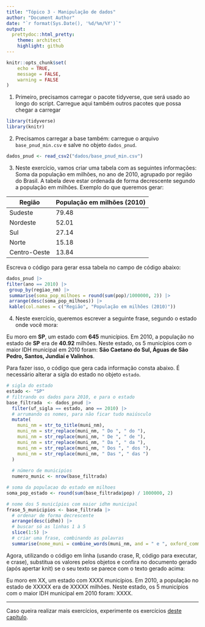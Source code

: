 ```yaml
---
title: "Tópico 3 - Manipulação de dados"
author: "Document Author"
date: "`r format(Sys.Date(), '%d/%m/%Y')`"
output:
  prettydoc::html_pretty:
    theme: architect
    highlight: github
---
```


```r
knitr::opts_chunk$set(
	echo = TRUE,
	message = FALSE,
	warning = FALSE
)
```

1) Primeiro, precisamos carregar o pacote tidyverse, que será usado ao longo do script. Carregue aqui também outros pacotes que possa chegar a carregar

```r
library(tidyverse)
library(knitr)
```

2) Precisamos carregar a base também: carregue o arquivo `base_pnud_min.csv` e salve no objeto `dados_pnud`.

```r
dados_pnud <- read_csv2("dados/base_pnud_min.csv")
```


3) Neste exercício, vamos criar uma tabela com as seguintes informações: Soma da população em milhões, no ano de 2010, agrupado por região do Brasil. A tabela deve estar ordenada de forma decrescente segundo a população em milhões. Exemplo do que queremos gerar:

|Região	         |População em milhões (2010)|
|----------------|---------|
|Sudeste	       |  79.48  |
|Nordeste	       |  52.01  |
|Sul	           |  27.14  |
|Norte	         |  15.18  |
|Centro-Oeste	   |  13.84  |
 
Escreva o código para gerar essa tabela no campo de código abaixo:

```r
dados_pnud |> 
filter(ano == 2010) |> 
 group_by(regiao_nm) |> 
 summarise(soma_pop_milhoes = round(sum(pop)/1000000, 2)) |> 
 arrange(desc(soma_pop_milhoes)) |> 
 kable(col.names = c("Região", "População em milhões (2010)"))
```


4) Neste exercício, queremos escrever a seguinte frase, segundo o estado onde você mora:

Eu moro em **SP**, um estado com **645** municípios. Em 2010, a população no estado de **SP** era de **40.92** milhões. Neste estado, os 5 municípios com o maior IDH municipal em 2010 foram: **São Caetano do Sul, Águas de São Pedro, Santos, Jundiaí e Valinhos**.

Para fazer isso, o código que gera cada informação consta abaixo. É necessário alterar a sigla do estado no objeto `estado`. 

```r
# sigla do estado
estado <- "SP"
# filtrando os dados para 2010, e para o estado
base_filtrada  <- dados_pnud |>
  filter(uf_sigla == estado, ano == 2010) |>
  # arrumando os nomes, para não ficar tudo maiúsculo
  mutate(
    muni_nm = str_to_title(muni_nm),
    muni_nm = str_replace(muni_nm, " Do ", " do "),
    muni_nm = str_replace(muni_nm, " De ", " de "),
    muni_nm = str_replace(muni_nm, " Da ", " da "),
    muni_nm = str_replace(muni_nm, " Dos ", " dos "),
    muni_nm = str_replace(muni_nm, " Das ", " das ")
  ) 
  
  # número de municipios
  numero_munic <- nrow(base_filtrada)

# soma da populacao do estado em milhoes
soma_pop_estado <- round(sum(base_filtrada$pop) / 1000000, 2)

# nome dos 5 municípios com maior idhm municipal
frase_5_municipios <- base_filtrada |>
  # ordenar de forma decrescente
  arrange(desc(idhm)) |>
  # buscar só as linhas 1 à 5
  slice(1:5) |>
  # criar uma frase, combinando as palavras
  summarise(nome_muni = combine_words(muni_nm, and = " e ", oxford_comma = FALSE))

```


Agora, utilizando o código em linha (usando crase, R, código para executar, e crase), substitua os valores pelos objetos e confira no documento gerado (após apertar knit) se o seu texto se parece com o texto gerado acima:

Eu moro em XX, um estado com XXXX municípios. Em 2010, a população no estado de XXXXX era de XXXXX milhões. Neste estado, os 5 municípios com o maior IDH municipal em 2010 foram: XXXX.

-----

Caso queira realizar mais exercícios, experimente os exercícios [deste capítulo](https://livro.curso-r.com/7-2-dplyr.html).

